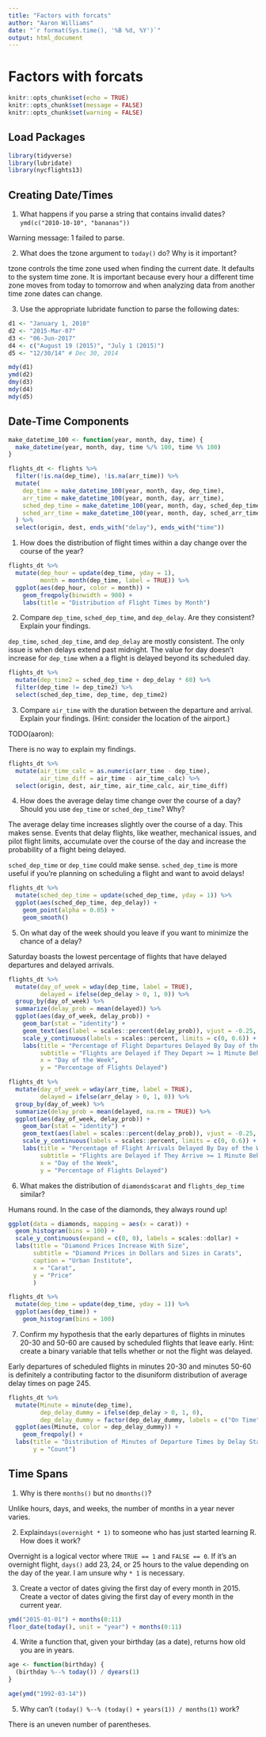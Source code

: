 ```yaml
---
title: "Factors with forcats"
author: "Aaron Williams"
date: "`r format(Sys.time(), '%B %d, %Y')`"
output: html_document
---
```


# Factors with forcats

```r
knitr::opts_chunk$set(echo = TRUE)
knitr::opts_chunk$set(message = FALSE)
knitr::opts_chunk$set(warning = FALSE)
```

## Load Packages

```r
library(tidyverse)
library(lubridate)
library(nycflights13)
```

## Creating Date/Times

1. What happens if you parse a string that contains invalid dates? `ymd(c("2010-10-10", "bananas"))`

Warning message:
 1 failed to parse.

2. What does the tzone argument to `today()` do? Why is it important?

tzone controls the time zone used when finding the current date. It defaults to the system time zone. It is important because every hour a different time zone moves from today to tomorrow and when analyzing data from another time zone dates can change. 

3. Use the appropriate lubridate function to parse the following dates:

```r
d1 <- "January 1, 2010"
d2 <- "2015-Mar-07"
d3 <- "06-Jun-2017"
d4 <- c("August 19 (2015)", "July 1 (2015)")
d5 <- "12/30/14" # Dec 30, 2014

mdy(d1)
ymd(d2)
dmy(d3)
mdy(d4)
mdy(d5)
```

## Date-Time Components

```r
make_datetime_100 <- function(year, month, day, time) {
  make_datetime(year, month, day, time %/% 100, time %% 100)
}

flights_dt <- flights %>% 
  filter(!is.na(dep_time), !is.na(arr_time)) %>% 
  mutate(
    dep_time = make_datetime_100(year, month, day, dep_time),
    arr_time = make_datetime_100(year, month, day, arr_time),
    sched_dep_time = make_datetime_100(year, month, day, sched_dep_time),
    sched_arr_time = make_datetime_100(year, month, day, sched_arr_time)
  ) %>% 
  select(origin, dest, ends_with("delay"), ends_with("time"))
```

1. How does the distribution of flight times within a day change over the course of the year?

```r
flights_dt %>%
  mutate(dep_hour = update(dep_time, yday = 1),
         month = month(dep_time, label = TRUE)) %>%
  ggplot(aes(dep_hour, color = month)) +
    geom_freqpoly(binwidth = 900) +
    labs(title = "Distribution of Flight Times by Month")
```

2. Compare `dep_time`, `sched_dep_time`, and `dep_delay`. Are they consistent? Explain your findings. 

`dep_time`, `sched_dep_time`, and `dep_delay` are mostly consistent. The only issue is when delays extend past midnight. The value for day doesn't increase for `dep_time` when a a flight is delayed beyond its scheduled day. 

```r
flights_dt %>%
  mutate(dep_time2 = sched_dep_time + dep_delay * 60) %>%
  filter(dep_time != dep_time2) %>%
  select(sched_dep_time, dep_time, dep_time2)
```

3. Compare `air_time` with the duration between the departure and arrival. Explain your findings. (Hint: consider the location of the airport.)

TODO(aaron):

There is no way to explain my findings. 

```r
flights_dt %>%
  mutate(air_time_calc = as.numeric(arr_time - dep_time),
         air_time_diff = air_time - air_time_calc) %>%
  select(origin, dest, air_time, air_time_calc, air_time_diff)
```

4. How does the average delay time change over the course of a day? Should you use `dep_time` or `sched_dep_time`? Why?

The average delay time increases slightly over the course of a day. This makes sense. Events that delay flights, like weather, mechanical issues, and pilot flight limits, accumulate over the course of the day and increase the probability of a flight being delayed. 

`sched_dep_time` or `dep_time` could make sense. `sched_dep_time` is more useful if you're planning on scheduling a flight and want to avoid delays!

```r
flights_dt %>%
  mutate(sched_dep_time = update(sched_dep_time, yday = 1)) %>%
  ggplot(aes(sched_dep_time, dep_delay)) +
    geom_point(alpha = 0.05) +
    geom_smooth()
```

5. On what day of the week should you leave if you want to minimize the chance of a delay?

Saturday boasts the lowest percentage of flights that have delayed departures and delayed arrivals. 

```r
flights_dt %>%
  mutate(day_of_week = wday(dep_time, label = TRUE),
         delayed = ifelse(dep_delay > 0, 1, 0)) %>%
  group_by(day_of_week) %>%
  summarize(delay_prob = mean(delayed)) %>%
  ggplot(aes(day_of_week, delay_prob)) +
    geom_bar(stat = "identity") +
    geom_text(aes(label = scales::percent(delay_prob)), vjust = -0.25, size = 3) +
    scale_y_continuous(labels = scales::percent, limits = c(0, 0.6)) +
    labs(title = "Percentage of Flight Departures Delayed By Day of the Week",
         subtitle = "Flights are Delayed if They Depart >= 1 Minute Behind Schedule", 
         x = "Day of the Week",
         y = "Percentage of Flights Delayed")
```

```r
flights_dt %>%
  mutate(day_of_week = wday(arr_time, label = TRUE),
         delayed = ifelse(arr_delay > 0, 1, 0)) %>%
  group_by(day_of_week) %>%
  summarize(delay_prob = mean(delayed, na.rm = TRUE)) %>%
  ggplot(aes(day_of_week, delay_prob)) +
    geom_bar(stat = "identity") +
    geom_text(aes(label = scales::percent(delay_prob)), vjust = -0.25, size = 3) +
    scale_y_continuous(labels = scales::percent, limits = c(0, 0.6)) +
    labs(title = "Percentage of Flight Arrivals Delayed By Day of the Week",
         subtitle = "Flights are Delayed if They Arrive >= 1 Minute Behind Schedule", 
         x = "Day of the Week",
         y = "Percentage of Flights Delayed")
```

6. What makes the distribution of `diamonds$carat` and `flights_dep_time` similar?

Humans round. In the case of the diamonds, they always round up!

```r
ggplot(data = diamonds, mapping = aes(x = carat)) + 
  geom_histogram(bins = 100) + 
  scale_y_continuous(expand = c(0, 0), labels = scales::dollar) +
  labs(title = "Diamond Prices Increase With Size",
       subtitle = "Diamond Prices in Dollars and Sizes in Carats",
       caption = "Urban Institute",
       x = "Carat",
       y = "Price"
       )
```

```r
flights_dt %>%
  mutate(dep_time = update(dep_time, yday = 1)) %>%
  ggplot(aes(dep_time)) +
    geom_histogram(bins = 100)
```

7. Confirm my hypothesis that the early departures of flights in minutes 20-30 and 50-60 are caused by scheduled flights that leave early. Hint: create a binary variable that tells whether or not the flight was delayed. 

Early departures of scheduled flights in minutes 20-30 and minutes 50-60 is definitely a contributing factor to the disuniform distribution of average delay times on page 245. 

```r
flights_dt %>%
  mutate(Minute = minute(dep_time),
         dep_delay_dummy = ifelse(dep_delay > 0, 1, 0),
         dep_delay_dummy = factor(dep_delay_dummy, labels = c("On Time", "Delayed"))) %>%
  ggplot(aes(Minute, color = dep_delay_dummy)) +
    geom_freqpoly() +
  labs(title = "Distribution of Minutes of Departure Times by Delay Status",
       y = "Count")
```

## Time Spans

1. Why is there `months()` but no `dmonths()`?

Unlike hours, days, and weeks, the number of months in a year never varies. 

2. Explain`days(overnight * 1)` to someone who has just started learning R. How does it work?

Overnight is a logical vector where `TRUE == 1` and `FALSE == 0`. If it's an overnight flight, `days()` add 23, 24, or 25 hours to the value depending on the day of the year. I am unsure why `* 1` is necessary. 

3. Create a vector of dates giving the first day of every month in 2015. Create a vector of dates giving the first day of every month in the current year. 

```r
ymd("2015-01-01") + months(0:11)
floor_date(today(), unit = "year") + months(0:11)
```

4. Write a function that, given your birthday (as a date), returns how old you are in years. 
```r
age <- function(birthday) {
  (birthday %--% today()) / dyears(1)
}

age(ymd("1992-03-14"))
```

5. Why can't `(today() %--% (today() + years(1)) / months(1)` work?

There is an uneven number of parentheses. 